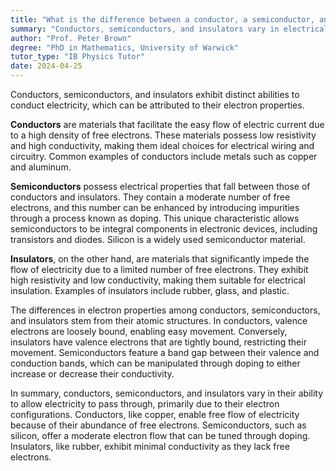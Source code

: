 ```yaml
---
title: "What is the difference between a conductor, a semiconductor, and an insulator?"
summary: "Conductors, semiconductors, and insulators vary in electrical conductivity based on their electron properties, influencing how effectively they allow electric current to flow."
author: "Prof. Peter Brown"
degree: "PhD in Mathematics, University of Warwick"
tutor_type: "IB Physics Tutor"
date: 2024-04-25
---
```


Conductors, semiconductors, and insulators exhibit distinct abilities to conduct electricity, which can be attributed to their electron properties.

**Conductors** are materials that facilitate the easy flow of electric current due to a high density of free electrons. These materials possess low resistivity and high conductivity, making them ideal choices for electrical wiring and circuitry. Common examples of conductors include metals such as copper and aluminum.

**Semiconductors** possess electrical properties that fall between those of conductors and insulators. They contain a moderate number of free electrons, and this number can be enhanced by introducing impurities through a process known as doping. This unique characteristic allows semiconductors to be integral components in electronic devices, including transistors and diodes. Silicon is a widely used semiconductor material.

**Insulators**, on the other hand, are materials that significantly impede the flow of electricity due to a limited number of free electrons. They exhibit high resistivity and low conductivity, making them suitable for electrical insulation. Examples of insulators include rubber, glass, and plastic.

The differences in electron properties among conductors, semiconductors, and insulators stem from their atomic structures. In conductors, valence electrons are loosely bound, enabling easy movement. Conversely, insulators have valence electrons that are tightly bound, restricting their movement. Semiconductors feature a band gap between their valence and conduction bands, which can be manipulated through doping to either increase or decrease their conductivity.

In summary, conductors, semiconductors, and insulators vary in their ability to allow electricity to pass through, primarily due to their electron configurations. Conductors, like copper, enable free flow of electricity because of their abundance of free electrons. Semiconductors, such as silicon, offer a moderate electron flow that can be tuned through doping. Insulators, like rubber, exhibit minimal conductivity as they lack free electrons.
    